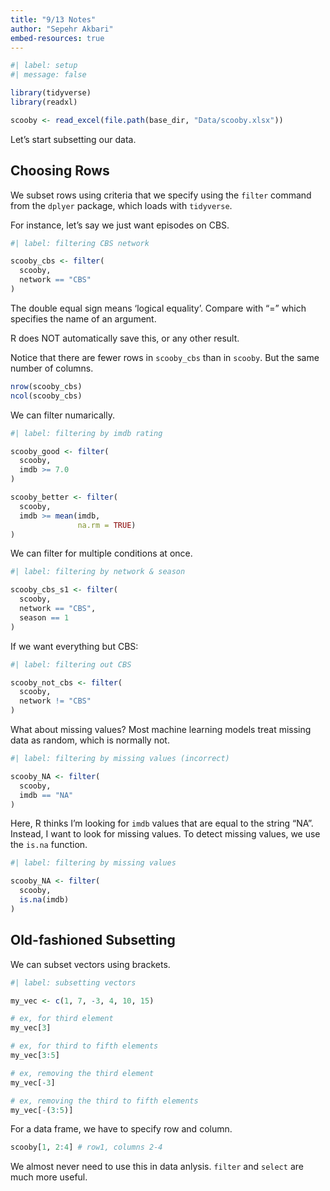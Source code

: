 ```yaml
---
title: "9/13 Notes"
author: "Sepehr Akbari"
embed-resources: true
---
```


```r
#| label: setup
#| message: false

library(tidyverse)
library(readxl)

scooby <- read_excel(file.path(base_dir, "Data/scooby.xlsx"))
```

Let's start subsetting our data.

## Choosing Rows

We subset rows using criteria that we specify using the `filter` command from the `dplyer` package, which loads with `tidyverse`. 

For instance, let's say we just want episodes on CBS.

```r
#| label: filtering CBS network

scooby_cbs <- filter(
  scooby,
  network == "CBS"
)
```

The double equal sign means 'logical equality'. Compare with "=" which specifies the name of an argument.

R does NOT automatically save this, or any other result.

Notice that there are fewer rows in `scooby_cbs` than in `scooby`. But the same number of columns.

```r
nrow(scooby_cbs)
ncol(scooby_cbs)
```

We can filter numarically.

```r
#| label: filtering by imdb rating

scooby_good <- filter(
  scooby,
  imdb >= 7.0
)

scooby_better <- filter(
  scooby,
  imdb >= mean(imdb,
               na.rm = TRUE)
)
```

We can filter for multiple conditions at once.

```r
#| label: filtering by network & season

scooby_cbs_s1 <- filter(
  scooby,
  network == "CBS",
  season == 1
)
```

If we want everything but CBS:

```r
#| label: filtering out CBS

scooby_not_cbs <- filter(
  scooby,
  network != "CBS"
)
```

What about missing values? Most machine learning models treat missing data as random, which is normally not.

```r
#| label: filtering by missing values (incorrect)

scooby_NA <- filter(
  scooby,
  imdb == "NA"
)
```

Here, R thinks I'm looking for `imdb` values that are equal to the string "NA". Instead, I want to look for missing values. To detect missing values, we use the `is.na` function.

```r
#| label: filtering by missing values

scooby_NA <- filter(
  scooby,
  is.na(imdb)
)
```

## Old-fashioned Subsetting

We can subset vectors using brackets.

```r
#| label: subsetting vectors

my_vec <- c(1, 7, -3, 4, 10, 15)

# ex, for third element 
my_vec[3]

# ex, for third to fifth elements
my_vec[3:5]

# ex, removing the third element
my_vec[-3]

# ex, removing the third to fifth elements
my_vec[-(3:5)]
```

For a data frame, we have to specify row and column.

```r
scooby[1, 2:4] # row1, columns 2-4
```

We almost never need to use this in data anlysis. `filter` and  `select` are much more useful.







